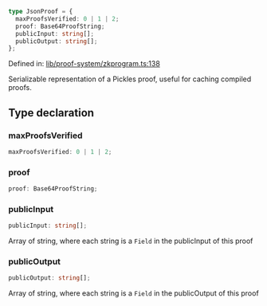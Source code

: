 ```ts
type JsonProof = {
  maxProofsVerified: 0 | 1 | 2;
  proof: Base64ProofString;
  publicInput: string[];
  publicOutput: string[];
};
```

Defined in: [lib/proof-system/zkprogram.ts:138](https://github.com/o1-labs/o1js/blob/df1ff77af12d7cbbed4a6167f02815fad4f0dceb/src/lib/proof-system/zkprogram.ts#L138)

Serializable representation of a Pickles proof, useful for caching compiled proofs.

## Type declaration

### maxProofsVerified

```ts
maxProofsVerified: 0 | 1 | 2;
```

### proof

```ts
proof: Base64ProofString;
```

### publicInput

```ts
publicInput: string[];
```

Array of string, where each string is a `Field` in the publicInput of this proof

### publicOutput

```ts
publicOutput: string[];
```

Array of string, where each string is a `Field` in the publicOutput of this proof
